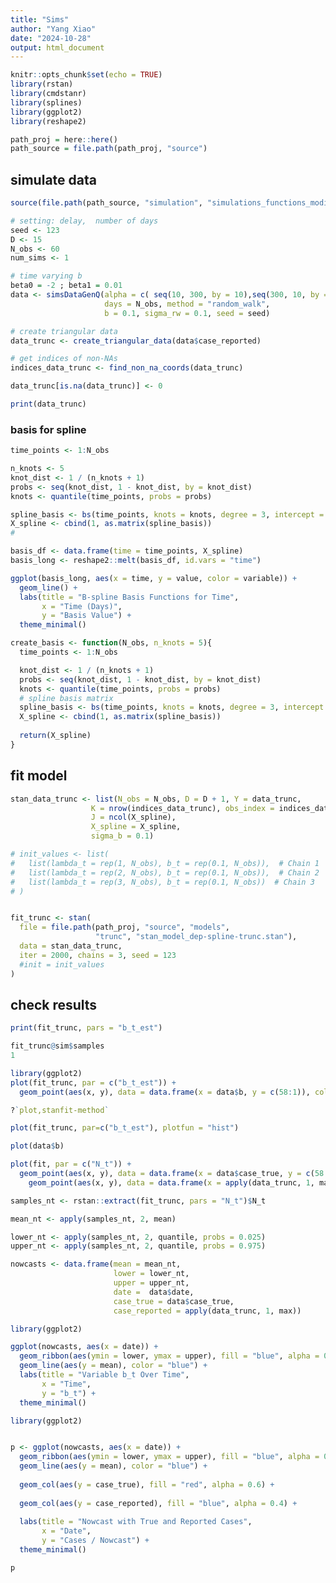 ```yaml
---
title: "Sims"
author: "Yang Xiao"
date: "2024-10-28"
output: html_document
---
```


```r
knitr::opts_chunk$set(echo = TRUE)
library(rstan)
library(cmdstanr)
library(splines)
library(ggplot2)
library(reshape2)
```


```r
path_proj = here::here()
path_source = file.path(path_proj, "source")
```



## simulate data

```r
source(file.path(path_source, "simulation", "simulations_functions_modifiying.R"))

# setting: delay,  number of days
seed <- 123
D <- 15
N_obs <- 60
num_sims <- 1

# time varying b
beta0 = -2 ; beta1 = 0.01
data <- simsDataGenQ(alpha = c( seq(10, 300, by = 10),seq(300, 10, by = -10)),
                     days = N_obs, method = "random_walk",
                     b = 0.1, sigma_rw = 0.1, seed = seed)

# create triangular data
data_trunc <- create_triangular_data(data$case_reported)

# get indices of non-NAs 
indices_data_trunc <- find_non_na_coords(data_trunc)

data_trunc[is.na(data_trunc)] <- 0  

print(data_trunc)
```

### basis for spline
```r

time_points <- 1:N_obs

n_knots <- 5
knot_dist <- 1 / (n_knots + 1)
probs <- seq(knot_dist, 1 - knot_dist, by = knot_dist)
knots <- quantile(time_points, probs = probs)

spline_basis <- bs(time_points, knots = knots, degree = 3, intercept = TRUE)
X_spline <- cbind(1, as.matrix(spline_basis))
# 

basis_df <- data.frame(time = time_points, X_spline)
basis_long <- reshape2::melt(basis_df, id.vars = "time")

ggplot(basis_long, aes(x = time, y = value, color = variable)) +
  geom_line() +
  labs(title = "B-spline Basis Functions for Time",
       x = "Time (Days)",
       y = "Basis Value") +
  theme_minimal()

create_basis <- function(N_obs, n_knots = 5){
  time_points <- 1:N_obs

  knot_dist <- 1 / (n_knots + 1)
  probs <- seq(knot_dist, 1 - knot_dist, by = knot_dist)
  knots <- quantile(time_points, probs = probs)
  # spline basis matrix
  spline_basis <- bs(time_points, knots = knots, degree = 3, intercept = TRUE)
  X_spline <- cbind(1, as.matrix(spline_basis))
  
  return(X_spline)
}
```


## fit model
```r
stan_data_trunc <- list(N_obs = N_obs, D = D + 1, Y = data_trunc,
                  K = nrow(indices_data_trunc), obs_index = indices_data_trunc,
                  J = ncol(X_spline),
                  X_spline = X_spline,
                  sigma_b = 0.1)

# init_values <- list(
#   list(lambda_t = rep(1, N_obs), b_t = rep(0.1, N_obs)),  # Chain 1
#   list(lambda_t = rep(2, N_obs), b_t = rep(0.1, N_obs)),  # Chain 2
#   list(lambda_t = rep(3, N_obs), b_t = rep(0.1, N_obs))  # Chain 3
# )


fit_trunc <- stan(
  file = file.path(path_proj, "source", "models",
                   "trunc", "stan_model_dep-spline-trunc.stan"),  
  data = stan_data_trunc, 
  iter = 2000, chains = 3, seed = 123
  #init = init_values
)
```


## check results
```r
print(fit_trunc, pars = "b_t_est")

fit_trunc@sim$samples
1
```

```r
library(ggplot2)
plot(fit_trunc, par = c("b_t_est")) +
  geom_point(aes(x, y), data = data.frame(x = data$b, y = c(58:1)), color = "blue")

?`plot,stanfit-method`

plot(fit_trunc, par=c("b_t_est"), plotfun = "hist")
```

```r
plot(data$b)
```

```r
plot(fit, par = c("N_t")) +
  geom_point(aes(x, y), data = data.frame(x = data$case_true, y = c(58:1)), color = "blue")+
    geom_point(aes(x, y), data = data.frame(x = apply(data_trunc, 1, max), y = c(58:1)), color = "green")
```

```r
samples_nt <- rstan::extract(fit_trunc, pars = "N_t")$N_t

mean_nt <- apply(samples_nt, 2, mean)

lower_nt <- apply(samples_nt, 2, quantile, probs = 0.025)
upper_nt <- apply(samples_nt, 2, quantile, probs = 0.975)

nowcasts <- data.frame(mean = mean_nt,
                       lower = lower_nt,
                       upper = upper_nt,
                       date =  data$date,
                       case_true = data$case_true,
                       case_reported = apply(data_trunc, 1, max))
```

```r
library(ggplot2)

ggplot(nowcasts, aes(x = date)) +
  geom_ribbon(aes(ymin = lower, ymax = upper), fill = "blue", alpha = 0.2) +
  geom_line(aes(y = mean), color = "blue") +
  labs(title = "Variable b_t Over Time",
       x = "Time",
       y = "b_t") +
  theme_minimal()

```
```r
library(ggplot2)


p <- ggplot(nowcasts, aes(x = date)) +
  geom_ribbon(aes(ymin = lower, ymax = upper), fill = "blue", alpha = 0.5) +
  geom_line(aes(y = mean), color = "blue") +
  
  geom_col(aes(y = case_true), fill = "red", alpha = 0.6) +
  
  geom_col(aes(y = case_reported), fill = "blue", alpha = 0.4) +
  
  labs(title = "Nowcast with True and Reported Cases",
       x = "Date",
       y = "Cases / Nowcast") +
  theme_minimal()

p
```


```r

```

